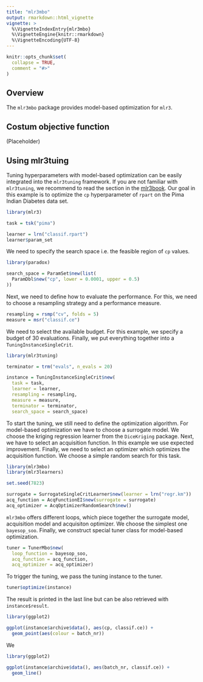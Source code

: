 ```yaml
---
title: "mlr3mbo"
output: rmarkdown::html_vignette
vignette: >
  %\VignetteIndexEntry{mlr3mbo}
  %\VignetteEngine{knitr::rmarkdown}
  %\VignetteEncoding{UTF-8}
---
```


```r
knitr::opts_chunk$set(
  collapse = TRUE,
  comment = "#>"
)
```

## Overview 

The `mlr3mbo` package provides model-based optimization for `mlr3`.

## Costum objective function

(Placeholder)

## Using mlr3tuing

Tuning hyperparameters with model-based optimization can be easily integrated 
into the `mlr3tuning` framework. 
If you are not familiar with `mlr3tuning`, we recommend to read the section in the [mlr3book](https://mlr3book.mlr-org.com/tuning.html).
Our goal in this example is to optimize the `cp` hyperparameter of `rpart` on the Pima Indian Diabetes data set.

```r
library(mlr3)

task = tsk("pima")

learner = lrn("classif.rpart")
learner$param_set
```

We need to specify the search space i.e. the feasible region of `cp` values. 

```r
library(paradox)

search_space = ParamSet$new(list(
  ParamDbl$new("cp", lower = 0.0001, upper = 0.5)
))
```

Next, we need to define how to evaluate the performance. 
For this, we need to choose a resampling strategy and a performance measure.

```r
resampling = rsmp("cv", folds = 5)
measure = msr("classif.ce")
```

We need to select the available budget. For this example, we specify a budget of 30 evaluations. 
Finally, we put everything together into a `TuningInstanceSingleCrit`.

```r
library(mlr3tuning)

terminator = trm("evals", n_evals = 20)

instance = TuningInstanceSingleCrit$new(
  task = task, 
  learner = learner, 
  resampling = resampling, 
  measure = measure, 
  terminator = terminator, 
  search_space = search_space)
```

To start the tuning, we still need to define the optimization algorithm. 
For model-based optimization we have to choose a surrogate model. 
We choose the kriging regression learner from the `DiceKriging` package.
Next, we have to select an acquisition function. 
In this example we use expected improvement. 
Finally, we need to select an optimizer which optimizes the acquisition function.
We choose a simple random search for this task.

```r
library(mlr3mbo)
library(mlr3learners)

set.seed(7823)

surrogate = SurrogateSingleCritLearner$new(learner = lrn("regr.km"))
acq_function = AcqFunctionEI$new(surrogate = surrogate)
acq_optimizer = AcqOptimizerRandomSearch$new()
```

`mlr3mbo` offers different loops, which piece together the surrogate model, acquisition model and acquisiton optimizer. 
We choose the simplest one `bayesop_soo`. 
Finally, we construct special tuner class for model-based optimization. 

```r
tuner = TunerMbo$new(
  loop_function = bayesop_soo, 
  acq_function = acq_function, 
  acq_optimizer = acq_optimizer)
```

To trigger the tuning, we pass the tuning instance to the tuner.

```r
tuner$optimize(instance)
```
The result is printed in the last line but can be also retrieved with `instance$result`.

```r
library(ggplot2)

ggplot(instance$archive$data(), aes(cp, classif.ce)) +
  geom_point(aes(colour = batch_nr))
```

We 


```r
library(ggplot2)

ggplot(instance$archive$data(), aes(batch_nr, classif.ce)) +
  geom_line()
```
